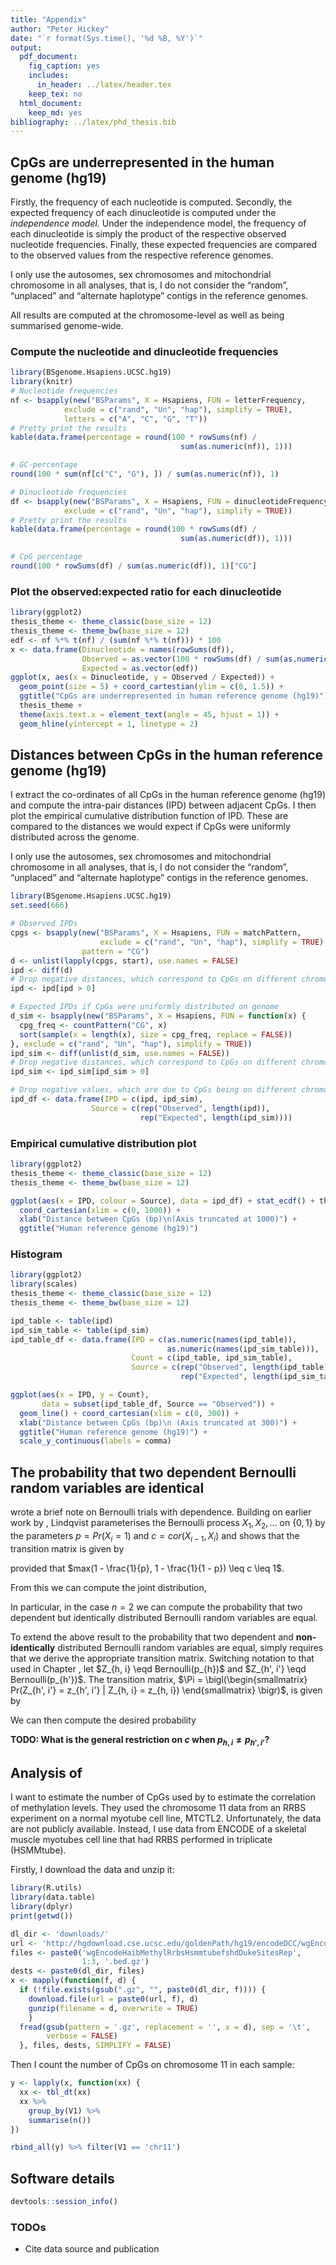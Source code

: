 ```yaml
---
title: "Appendix"
author: "Peter Hickey"
date: "`r format(Sys.time(), '%d %B, %Y')`"
output:
  pdf_document:
    fig_caption: yes
    includes:
      in_header: ../latex/header.tex
    keep_tex: no
  html_document:
    keep_md: yes
bibliography: ../latex/phd_thesis.bib
---
```


## CpGs are underrepresented in the human genome (hg19)

Firstly, the frequency of each nucleotide is computed. Secondly, the expected frequency of each dinucleotide is computed under the _independence model_. Under the independence model, the frequency of each dinucleotide is simply the product of the respective observed nucleotide frequencies. Finally, these expected frequencies are compared to the observed values from the respective reference genomes. 

I only use the autosomes, sex chromosomes and mitochondrial chromosome in all analyses, that is, I do not consider the "random", "unplaced" and "alternate haplotype" contigs in the reference genomes.

All results are computed at the chromosome-level as well as being summarised genome-wide.

### Compute the nucleotide and dinucleotide frequencies

```r
library(BSgenome.Hsapiens.UCSC.hg19)
library(knitr)
# Nucleotide frequencies
nf <- bsapply(new("BSParams", X = Hsapiens, FUN = letterFrequency, 
            exclude = c("rand", "Un", "hap"), simplify = TRUE), 
            letters = c("A", "C", "G", "T"))
# Pretty print the results
kable(data.frame(percentage = round(100 * rowSums(nf) / 
                                      sum(as.numeric(nf)), 1)))

# GC-percentage
round(100 * sum(nf[c("C", "G"), ]) / sum(as.numeric(nf)), 1)

# Dinucleotide frequencies
df <- bsapply(new("BSParams", X = Hsapiens, FUN = dinucleotideFrequency, 
            exclude = c("rand", "Un", "hap"), simplify = TRUE))
# Pretty print the results
kable(data.frame(percentage = round(100 * rowSums(df) / 
                                      sum(as.numeric(df)), 1)))

# CpG percentage
round(100 * rowSums(df) / sum(as.numeric(df)), 1)["CG"]
```

### Plot the observed:expected ratio for each dinucleotide

```r
library(ggplot2)
thesis_theme <- theme_classic(base_size = 12)
thesis_theme <- theme_bw(base_size = 12)
edf <- nf %*% t(nf) / (sum(nf %*% t(nf))) * 100
x <- data.frame(Dinucleotide = names(rowSums(df)),
                Observed = as.vector(100 * rowSums(df) / sum(as.numeric(df))), 
                Expected = as.vector(edf))
ggplot(x, aes(x = Dinucleotide, y = Observed / Expected)) + 
  geom_point(size = 5) + coord_cartestian(ylim = c(0, 1.5)) + 
  ggtitle("CpGs are underrepresented in human reference genome (hg19)") + 
  thesis_theme +
  theme(axis.text.x = element_text(angle = 45, hjust = 1)) + 
  geom_hline(yintercept = 1, linetype = 2)
```

## Distances between CpGs in the human reference genome (hg19)

I extract the co-ordinates of all CpGs in the human reference genome (hg19) and compute the intra-pair distances (IPD) between adjacent CpGs. I then plot the empirical cumulative distribution function of IPD. These are compared to the distances we would expect if CpGs were uniformly distributed across the genome.

I only use the autosomes, sex chromosomes and mitochondrial chromosome in all analyses, that is, I do not consider the "random", "unplaced" and "alternate haplotype" contigs in the reference genomes.

```r
library(BSgenome.Hsapiens.UCSC.hg19)
set.seed(666)

# Observed IPDs
cpgs <- bsapply(new("BSParams", X = Hsapiens, FUN = matchPattern, 
                    exclude = c("rand", "Un", "hap"), simplify = TRUE),
                pattern = "CG")
d <- unlist(lapply(cpgs, start), use.names = FALSE)
ipd <- diff(d)
# Drop negative distances, which correspond to CpGs on different chromosomes
ipd <- ipd[ipd > 0]

# Expected IPDs if CpGs were uniformly distributed on genome
d_sim <- bsapply(new("BSParams", X = Hsapiens, FUN = function(x) {
  cpg_freq <- countPattern("CG", x)
  sort(sample(x = length(x), size = cpg_freq, replace = FALSE))
}, exclude = c("rand", "Un", "hap"), simplify = TRUE))
ipd_sim <- diff(unlist(d_sim, use.names = FALSE))
# Drop negative distances, which correspond to CpGs on different chromosomes
ipd_sim <- ipd_sim[ipd_sim > 0]

# Drop negative values, which are due to CpGs being on different chromosomes
ipd_df <- data.frame(IPD = c(ipd, ipd_sim), 
                  Source = c(rep("Observed", length(ipd)), 
                             rep("Expected", length(ipd_sim))))
```

### Empirical cumulative distribution plot

```r
library(ggplot2)
thesis_theme <- theme_classic(base_size = 12)
thesis_theme <- theme_bw(base_size = 12)

ggplot(aes(x = IPD, colour = Source), data = ipd_df) + stat_ecdf() + thesis_theme + 
  coord_cartesian(xlim = c(0, 1000)) + 
  xlab("Distance between CpGs (bp)\n(Axis truncated at 1000)") + 
  ggtitle("Human reference genome (hg19)")
```

### Histogram

```r
library(ggplot2)
library(scales)
thesis_theme <- theme_classic(base_size = 12)
thesis_theme <- theme_bw(base_size = 12)

ipd_table <- table(ipd)
ipd_sim_table <- table(ipd_sim)
ipd_table_df <- data.frame(IPD = c(as.numeric(names(ipd_table)), 
                                   as.numeric(names(ipd_sim_table))), 
                           Count = c(ipd_table, ipd_sim_table), 
                           Source = c(rep("Observed", length(ipd_table)), 
                                      rep("Expected", length(ipd_sim_table))))

ggplot(aes(x = IPD, y = Count), 
       data = subset(ipd_table_df, Source == "Observed")) + 
  geom_line() + coord_cartesian(xlim = c(0, 300)) + 
  xlab("Distance between CpGs (bp)\n (Axis truncated at 300)") + 
  ggtitle("Human reference genome (hg19)") + 
  scale_y_continuous(labels = comma)
```


## The probability that two dependent Bernoulli random variables are identical

\cite{Lindqvist:1978fm} wrote a brief note on Bernoulli trials with dependence. 
Building on earlier work by \cite{Klotz:1973if}, Lindqvist parameterises the 
Bernoulli process $X_{1}, X_{2}, \ldots$ on $\{0, 1\}$ by the parameters 
$p = Pr(X_{i} = 1)$ and $c = cor(X_{i - 1}, X_{i})$ and shows that the 
transition matrix is given by

\begin{equation*}
\label{eq:transition_matrix_id}
\Pi =
 \begin{pmatrix}
  (1 - p) + cp & p (1 - c) \\
  (1 - p) (1 - c) & p + c (1 - p)
 \end{pmatrix}
\end{equation*}

provided that $max(1 - \frac{1}{p}, 1 - \frac{1}{1 - p}) \leq c \leq 1$. 

From this we can compute the joint distribution,

\begin{equation*}
Pr(X_{1} = x_{1}, \ldots, X_{n} = x_{n}) = Pr(X_{1} = x_{1}) Pr(X_{2} = x_{2} | X_{2} = x_{2}) \cdots Pr(X_{n} = x_{n} | X_{n - 1} = x_{n - 1})
\end{equation*}

In particular, in the case $n = 2$ we can compute the probability that two 
dependent but identically distributed Bernoulli random variables are equal. 

To extend the above result to the probability that two dependent and 
__non-identically__ distributed Bernoulli random variables are equal, simply 
requires that we derive the appropriate transition matrix. Switching notation 
to that used in Chapter \ref{chap:co-methylation_review}, let 
$Z_{h, i} \eqd Bernoulli(p_{h})$ and $Z_{h', i'} \eqd Bernoulli(p_{h'})$. The 
transition matrix, 
$\Pi = \bigl(\begin{smallmatrix} 
Pr(Z_{h', i'} = z_{h', i'} | Z_{h, i} = z_{h, i}) 
\end{smallmatrix} \bigr)$, is given by

\begin{equation*}
\label{eq:transition_matrix_nid}
\Pi =
 \begin{pmatrix}
  (1 - p_{h'}) + c p_{h} & p_{h'} - c p_{h} \\
  \big [ (1 - p_{h'}) + c p_{h} \big ] (1 - p_{h}) & \big [ p_{h'} + c (1 - p_{h}) \big ] p_{h}
 \end{pmatrix}
\end{equation*}

We can then compute the desired probability

\begin{align*}
Pr(Z_{h, i} = Z_{h', i'}) &= Pr(Z_{h, i} = 0, Z_{h', i'} = 0) + Pr(Z_{h, i} = 1, Z_{h', i'} = 1) \\
                  &= Pr(Z_{h', i'} = 0 | Z_{h, i} = 0) Pr(X_{0} = 0) +
                     Pr(Z_{h', i'} = 1 | Z_{h, i} = 1) Pr(X_{0} = 1) \\
                  &= \big [ (1 - p_{h'}) + c p_{h} \big ] (1 - p_{h}) +
                     \big [ p_{h'} + c ( 1 - p_{h}) \big ] p_{h} \\
                  &= (1 - p_{h}) (1 - p_{h'}) + c p_{h} \big [1 - p_{h}] +
                     p_{h} p_{h'} + c p_{h} (1 - p_{h}) \\
                  &= (1 - p_{h}) (1 - p_{h'}) + p_{h} p_{h'} + 2 c p_{h} (1 - p_{h})
\end{align*}

__TODO: What is the general restriction on $c$ when $p_{h, i} \neq p_{h', i'}$?__

## Analysis of \cite{Lacey:2013iy}

I want to estimate the number of CpGs used by \cite{Lacey:2013iy} to estimate the correlation of methylation levels. They used the chromosome 11 data from an RRBS experiment on a normal myotube cell line, MTCTL2. Unfortunately, the data are not publicly available. Instead, I use data from ENCODE of a skeletal muscle myotubes cell line that had RRBS performed in triplicate (HSMMtube).

Firstly, I download the data and unzip it:
```r
library(R.utils)
library(data.table)
library(dplyr)
print(getwd())
```

```r
dl_dir <- 'downloads/'
url <- 'http://hgdownload.cse.ucsc.edu/goldenPath/hg19/encodeDCC/wgEncodeHaibMethylRrbs/'
files <- paste0('wgEncodeHaibMethylRrbsHsmmtubefshdDukeSitesRep',
                1:3, '.bed.gz')
dests <- paste0(dl_dir, files)
x <- mapply(function(f, d) {
  if (!file.exists(gsub(".gz", "", paste0(dl_dir, f)))) {
    download.file(url = paste0(url, f), d)
    gunzip(filename = d, overwrite = TRUE)
    }
  fread(gsub(pattern = '.gz', replacement = '', x = d), sep = '\t', 
        verbose = FALSE)
  }, files, dests, SIMPLIFY = FALSE)
```

Then I count the number of CpGs on chromosome 11 in each sample:
```r
y <- lapply(x, function(xx) {
  xx <- tbl_dt(xx)
  xx %>%
    group_by(V1) %>%
    summarise(n())
})

rbind_all(y) %>% filter(V1 == 'chr11')
```

## Software details

```r
devtools::session_info()
```

### TODOs

* Cite data source and publication
